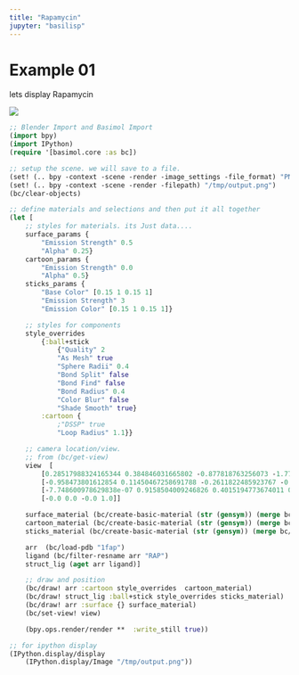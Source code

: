 ```yaml
---
title: "Rapamycin"
jupyter: "basilisp"
---
```



# Example 01

lets display Rapamycin 


![](./rapamyin.png)


```clojure
;; Blender Import and Basimol Import
(import bpy)
(import IPython)
(require '[basimol.core :as bc])

;; setup the scene. we will save to a file.
(set! (.. bpy -context -scene -render -image_settings -file_format) "PNG")
(set! (.. bpy -context -scene -render -filepath) "/tmp/output.png")
(bc/clear-objects)

;; define materials and selections and then put it all together
(let [
    ;; styles for materials. its Just data....
    surface_params {
        "Emission Strength" 0.5
        "Alpha" 0.25}
    cartoon_params {
        "Emission Strength" 0.0
        "Alpha" 0.5}
    sticks_params {
        "Base Color" [0.15 1 0.15 1]
        "Emission Strength" 3
        "Emission Color" [0.15 1 0.15 1]}

    ;; styles for components 
    style_overrides 
        {:ball+stick  
            {"Quality" 2
            "As Mesh" true
            "Sphere Radii" 0.4
            "Bond Split" false
            "Bond Find" false
            "Bond Radius" 0.4
            "Color Blur" false
            "Shade Smooth" true}
        :cartoon {
            ;"DSSP" true
            "Loop Radius" 1.1}}

    ;; camera location/view.
    ;; from (bc/get-view)
    view  [
        [0.28517988324165344 0.384846031665802 -0.877818763256073 -1.7708362340927124]
        [-0.958473801612854 0.11450467258691788 -0.2611822485923767 -0.5268866419792175]
        [-7.748600978629838e-07 0.9158504009246826 0.4015194773674011 0.8099910020828247]
        [-0.0 0.0 -0.0 1.0]]

    surface_material (bc/create-basic-material (str (gensym)) (merge bc/bsdf-principled-defaults surface_params))
    cartoon_material (bc/create-basic-material (str (gensym)) (merge bc/bsdf-principled-defaults cartoon_params))
    sticks_material (bc/create-basic-material (str (gensym)) (merge bc/bsdf-principled-defaults sticks_params))

    arr  (bc/load-pdb "1fap")
    ligand (bc/filter-resname arr "RAP")
    struct_lig (aget arr ligand)]

    ;; draw and position
    (bc/draw! arr :cartoon style_overrides  cartoon_material)
    (bc/draw! struct_lig :ball+stick style_overrides sticks_material)
    (bc/draw! arr :surface {} surface_material)
    (bc/set-view! view)

    (bpy.ops.render/render **  :write_still true))

;; for ipython display
(IPython.display/display
    (IPython.display/Image "/tmp/output.png"))
```